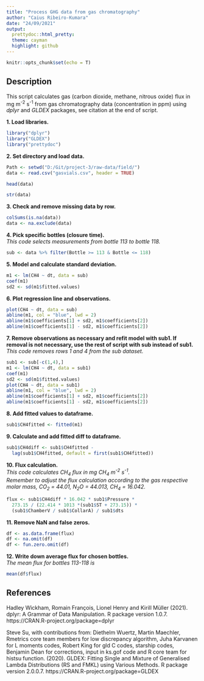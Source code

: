 ```yaml
---
title: "Process GHG data from gas chromatography"
author: "Caius Ribeiro-Kumara"
date: "24/09/2021"
output:
  prettydoc::html_pretty:
  theme: cayman
  highlight: github
---
```


```r
knitr::opts_chunk$set(echo = T)
```

## Description

This script calculates gas (carbon dioxide, methane, nitrous oxide) flux
in mg m<sup>-2</sup> s<sup>-1</sup> from gas chromatography data (concentration in ppm) using *dplyr* and *GLDEX* packages, see citation at the end of script.


**1. Load libraries.**
```r
library("dplyr")
library("GLDEX")
library("prettydoc")
```

**2. Set directory and load data.**
```r
Path <- setwd("D:/Git/project-3/raw-data/field/")
data <- read.csv("gasvials.csv", header = TRUE)
```

```r
head(data)
```

```r
str(data)
```

**3. Check and remove missing data by row.**
```r
colSums(is.na(data))
data <- na.exclude(data)
```

**4. Pick specific bottles (closure time).**  
*This code selects measurements from bottle 113 to bottle 118.*
```r
sub <- data %>% filter(Bottle >= 113 & Bottle <= 118)
```

**5. Model and calculate standard deviation.**
```r
m1 <- lm(CH4 ~ dt, data = sub)
coef(m1)
sd2 <- sd(m1$fitted.values)
```

**6. Plot regression line and observations.**
```r
plot(CH4 ~ dt, data = sub)
abline(m1, col = "blue", lwd = 2)
abline(m1$coefficients[1] + sd2, m1$coefficients[2])
abline(m1$coefficients[1] - sd2, m1$coefficients[2])
```

**7. Remove observations as necessary and refit model with sub1. If removal is not necessary, use the rest of script with sub instead of sub1.**  
*This code removes rows 1 and 4 from the sub dataset.*
```r
sub1 <- sub[-c(1,4),]
m1 <- lm(CH4 ~ dt, data = sub1)
coef(m1)
sd2 <- sd(m1$fitted.values)
plot(CH4 ~ dt, data = sub1)
abline(m1, col = "blue", lwd = 2)
abline(m1$coefficients[1] + sd2, m1$coefficients[2])
abline(m1$coefficients[1] - sd2, m1$coefficients[2])
```

**8. Add fitted values to dataframe.**
```r
sub1$CH4fitted <- fitted(m1)
```

**9. Calculate and add fitted diff to dataframe.**
```r
sub1$CH4diff <- sub1$CH4fitted - 
  lag(sub1$CH4fitted, default = first(sub1$CH4fitted))
```

**10. Flux calculation.**  
*This code calculates CH<sub>4</sub> flux in mg CH<sub>4</sub> m<sup>-2</sup> s<sup>-1</sup>.*  
*Remember to adjust the flux calculation according to the gas respective molar mass, CO<sub>2</sub> = 44.01, N<sub>2</sub>O = 44.013, CH<sub>4</sub> = 16.042.*
```r
flux <- sub1$CH4diff * 16.042 * sub1$Pressure * 
  273.15 / (22.414 * 1013 *(sub1$ST + 273.15)) *
  (sub1$ChamberV / sub1$CollarA) / sub1$dts
```

**11. Remove NaN and false zeros.**
```r
df <- as.data.frame(flux)
df <- na.omit(df)
df <- fun.zero.omit(df)
```

**12. Write down average flux for chosen bottles.**  
*The mean flux for bottles 113-118 is*
```r
mean(df$flux)
```

## References
Hadley Wickham, Romain François, Lionel Henry and Kirill Müller
(2021). dplyr: A Grammar of Data Manipulation. R package version
1.0.7. https://CRAN.R-project.org/package=dplyr

Steve Su, with contributions from: Diethelm Wuertz, Martin Maechler,
Rmetrics core team members for low discrepancy algorithm, Juha
Karvanen for L moments codes, Robert King for gld C codes, starship
codes, Benjamin Dean for corrections, input in ks.gof code and R
core team for histsu function. (2020). GLDEX: Fitting Single and
Mixture of Generalised Lambda Distributions (RS and FMKL) using
Various Methods. R package version 2.0.0.7.
https://CRAN.R-project.org/package=GLDEX
